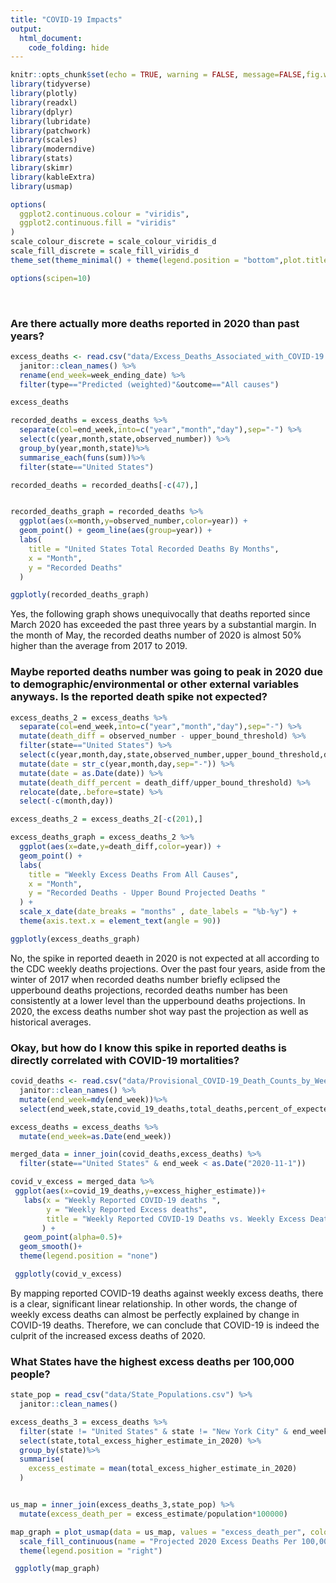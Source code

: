 ```yaml
---
title: "COVID-19 Impacts"
output: 
  html_document: 
    code_folding: hide
---
```

```r
knitr::opts_chunk$set(echo = TRUE, warning = FALSE, message=FALSE,fig.width=8, fig.height=6, out.width="100%")
library(tidyverse)
library(plotly)
library(readxl)
library(dplyr)
library(lubridate)
library(patchwork)
library(scales)
library(moderndive)
library(stats)
library(skimr)
library(kableExtra)
library(usmap)

options(
  ggplot2.continuous.colour = "viridis",
  ggplot2.continuous.fill = "viridis"
)
scale_colour_discrete = scale_colour_viridis_d
scale_fill_discrete = scale_fill_viridis_d
theme_set(theme_minimal() + theme(legend.position = "bottom",plot.title = element_text(face = "bold")))

options(scipen=10)

```
<br>  

### Are there actually more deaths reported in 2020 than past years?
```r
excess_deaths <- read.csv("data/Excess_Deaths_Associated_with_COVID-19.csv") %>% 
  janitor::clean_names() %>% 
  rename(end_week=week_ending_date) %>%
  filter(type=="Predicted (weighted)"&outcome=="All causes")

excess_deaths

recorded_deaths = excess_deaths %>%
  separate(col=end_week,into=c("year","month","day"),sep="-") %>%
  select(c(year,month,state,observed_number)) %>%
  group_by(year,month,state)%>%
  summarise_each(funs(sum))%>%
  filter(state=="United States") 

recorded_deaths = recorded_deaths[-c(47),]


recorded_deaths_graph = recorded_deaths %>%
  ggplot(aes(x=month,y=observed_number,color=year)) + 
  geom_point() + geom_line(aes(group=year)) + 
  labs(
    title = "United States Total Recorded Deaths By Months",
    x = "Month",
    y = "Recorded Deaths"
  ) 

ggplotly(recorded_deaths_graph)
```
  
Yes, the following graph shows unequivocally that deaths reported since March 2020 has exceeded the past three years by a substantial margin. In the month of May, the recorded deaths number of 2020 is almost 50% higher than the average from 2017 to 2019.  


### Maybe reported deaths number was going to peak in 2020 due to demographic/environmental or other external variables anyways. Is the reported death spike not expected?
```r
excess_deaths_2 = excess_deaths %>% 
  separate(col=end_week,into=c("year","month","day"),sep="-") %>%
  mutate(death_diff = observed_number - upper_bound_threshold) %>%
  filter(state=="United States") %>%
  select(c(year,month,day,state,observed_number,upper_bound_threshold,death_diff)) %>%
  mutate(date = str_c(year,month,day,sep="-")) %>%
  mutate(date = as.Date(date)) %>%
  mutate(death_diff_percent = death_diff/upper_bound_threshold) %>%
  relocate(date,.before=state) %>%
  select(-c(month,day))

excess_deaths_2 = excess_deaths_2[-c(201),]

excess_deaths_graph = excess_deaths_2 %>%
  ggplot(aes(x=date,y=death_diff,color=year)) + 
  geom_point() + 
  labs(
    title = "Weekly Excess Deaths From All Causes",
    x = "Month",
    y = "Recorded Deaths - Upper Bound Projected Deaths "
  ) +
  scale_x_date(date_breaks = "months" , date_labels = "%b-%y") +
  theme(axis.text.x = element_text(angle = 90))

ggplotly(excess_deaths_graph)
```
  
No, the spike in reported deaeth in 2020 is not expected at all according to the CDC weekly deaths projections. Over the past four years, aside from the winter of 2017 when recorded deaths number briefly eclipsed the upperbound deaths projections, recorded deaths number has been consistently at a lower level than the upperbound deaths projections. In 2020, the excess deaths number shot way past the projection as well as historical averages.  

### Okay, but how do I know this spike in reported deaths is directly correlated with COVID-19 mortalities?

```r
covid_deaths <- read.csv("data/Provisional_COVID-19_Death_Counts_by_Week_Ending_Date_and_State.csv") %>% 
  janitor::clean_names() %>%
  mutate(end_week=mdy(end_week))%>%
  select(end_week,state,covid_19_deaths,total_deaths,percent_of_expected_deaths,pneumonia_deaths, pneumonia_and_covid_19_deaths, influenza_deaths, pneumonia_influenza_or_covid_19_deaths) 

excess_deaths = excess_deaths %>%
  mutate(end_week=as.Date(end_week))

merged_data = inner_join(covid_deaths,excess_deaths) %>%
  filter(state=="United States" & end_week < as.Date("2020-11-1"))

covid_v_excess = merged_data %>% 
 ggplot(aes(x=covid_19_deaths,y=excess_higher_estimate))+
   labs(x = "Weekly Reported COVID-19 deaths ", 
        y = "Weekly Reported Excess deaths",
        title = "Weekly Reported COVID-19 Deaths vs. Weekly Excess Deaths"
       ) +
   geom_point(alpha=0.5)+
  geom_smooth()+
  theme(legend.position = "none")

 ggplotly(covid_v_excess)

```
  
By mapping reported COVID-19 deaths against weekly excess deaths, there is a clear, significant linear relationship. In other words, the change of weekly excess deaths can almost be perfectly explained by change in COVID-19 deaths. Therefore, we can conclude that COVID-19 is indeed the culprit of the increased excess deaths of 2020.

### What States have the highest excess deaths per 100,000 people?
```r

state_pop = read_csv("data/State_Populations.csv") %>% 
  janitor::clean_names()

excess_deaths_3 = excess_deaths %>%
  filter(state != "United States" & state != "New York City" & end_week < as.Date("2020-3-1")) %>%
  select(state,total_excess_higher_estimate_in_2020) %>%
  group_by(state)%>%
  summarise(
    excess_estimate = mean(total_excess_higher_estimate_in_2020)
  )


us_map = inner_join(excess_deaths_3,state_pop) %>%
  mutate(excess_death_per = excess_estimate/population*100000)

map_graph = plot_usmap(data = us_map, values = "excess_death_per", color = "black") +   
  scale_fill_continuous(name = "Projected 2020 Excess Deaths Per 100,000", label = scales::comma) + 
  theme(legend.position = "right")

 ggplotly(map_graph)

```